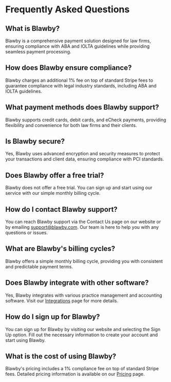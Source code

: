 # Frequently Asked Questions

## What is Blawby?
Blawby is a comprehensive payment solution designed for law firms, ensuring compliance with ABA and IOLTA guidelines while providing seamless payment processing.

## How does Blawby ensure compliance?
Blawby charges an additional 1% fee on top of standard Stripe fees to guarantee compliance with legal industry standards, including ABA and IOLTA guidelines.

## What payment methods does Blawby support?
Blawby supports credit cards, debit cards, and eCheck payments, providing flexibility and convenience for both law firms and their clients.

## Is Blawby secure?
Yes, Blawby uses advanced encryption and security measures to protect your transactions and client data, ensuring compliance with PCI standards.

## Does Blawby offer a free trial?
Blawby does not offer a free trial. You can sign up and start using our service with our simple monthly billing cycle.

## How do I contact Blawby support?
You can reach Blawby support via the Contact Us page on our website or by emailing support@blawby.com. Our team is here to help you with any questions or issues.

## What are Blawby's billing cycles?
Blawby offers a simple monthly billing cycle, providing you with consistent and predictable payment terms.

## Does Blawby integrate with other software?
Yes, Blawby integrates with various practice management and accounting software. Visit our [Integrations](/integrations) page for more details.

## How do I sign up for Blawby?
You can sign up for Blawby by visiting our website and selecting the Sign Up option. Fill out the necessary information to create your account and start using Blawby.

## What is the cost of using Blawby?
Blawby's pricing includes a 1% compliance fee on top of standard Stripe fees. Detailed pricing information is available on our [Pricing](/pricing) page.